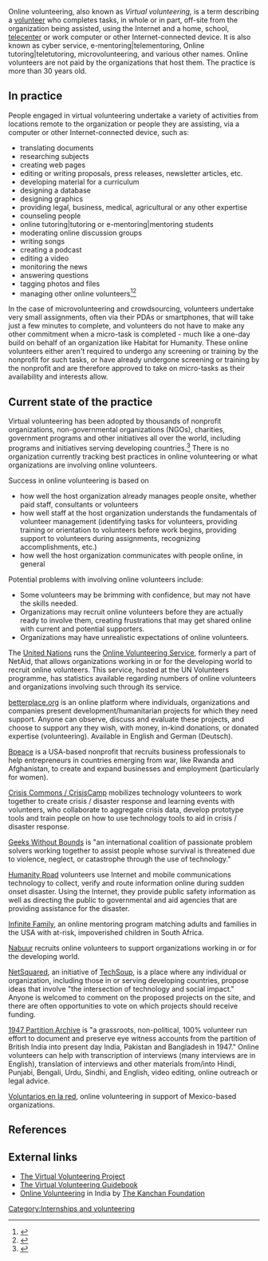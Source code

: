 Online volunteering, also known as ''Virtual volunteering,'' is a term describing a [[volunteer]] who completes tasks, in whole or in part, off-site from the organization being assisted, using the Internet and a home, school, [[telecenter]] or work computer or other Internet-connected device. It is also known as cyber service, e-mentoring|telementoring, Online tutoring|teletutoring, microvolunteering, and various other names. Online volunteers are not paid by the organizations that host them. The practice is more than 30 years old.

==In practice==

People engaged in virtual volunteering undertake a variety of activities from locations remote to the organization or people they are assisting, via a computer or other Internet-connected device, such as:
* translating documents
* researching subjects
* creating web pages
* editing or writing proposals, press releases, newsletter articles, etc.
* developing material for a curriculum
* designing a database
* designing graphics
* providing legal, business, medical, agricultural or any other expertise
* counseling people
* online tutoring|tutoring or e-mentoring|mentoring students
* moderating online discussion groups
* writing songs
* creating a podcast
* editing a video
* monitoring the news
* answering questions
* tagging photos and files
* managing other online volunteers<ref>{{Cite web |url=http://www.aidsvolunteers.ca/vvfacts/general.html#examples |title=What are examples of virtual volunteering? |accessdate=5 October 2009 |publisher=AIDSvolunteers.ca}}</ref><ref>{{Cite web |url=http://en.wikipedia.org/wiki/Virtual_volunteering |title=examples of virtual volunteering |accessdate=25 August 2011 |publisher=Wikipedia}}</ref>

In the case of microvolunteering and crowdsourcing, volunteers undertake very small assignments, often via their PDAs or smartphones, that will take just a few minutes to complete, and volunteers do not have to make any other commitment when a micro-task is completed - much like a one-day build on behalf of an organization like Habitat for Humanity. These online volunteers either aren't required to undergo any screening or training by the nonprofit for such tasks, or have already undergone screening or training by the nonprofit and are therefore approved to take on micro-tasks as their availability and interests allow. 

==Current state of the practice==

Virtual volunteering has been adopted by thousands of nonprofit organizations, non-governmental organizations (NGOs), charities, government programs and other initiatives all over the world, including programs and initiatives serving developing countries.<ref>
{{cite news
| title = Online Volunteering Enters Middle Age - And Changes Management Paradigms
| last = Cravens
| first = Jayne
| date = Spring 2007
| work = Nonprofit Quarterly
| publisher = Nonprofit Quarterly
| location = Boston}}
</ref> There is no organization currently tracking best practices in online volunteering or what organizations are involving online volunteers.

Success in online volunteering is based on
* how well the host organization already manages people onsite, whether paid staff, consultants or volunteers
* how well staff at the host organization understands the fundamentals of volunteer management (identifying tasks for volunteers, providing training or orientation to volunteers before work begins, providing support to volunteers during assignments, recognizing accomplishments, etc.)
* how well the host organization communicates with people online, in general

Potential problems with involving online volunteers include:
* Some volunteers may be brimming with confidence, but may not have the skills needed.
* Organizations may recruit online volunteers before they are actually ready to involve them, creating frustrations that may get shared online with current and potential supporters.
* Organizations may have unrealistic expectations of online volunteers.

The [[United Nations]] runs the [http://www.onlinevolunteering.org Online Volunteering Service], formerly a part of NetAid, that allows organizations working in or for the developing world to recruit online volunteers. This service, hosted at the UN Volunteers programme, has statistics available regarding numbers of online volunteers and organizations involving such through its service.    

[http://www.betterplace.org/de/ betterplace.org] is an online platform where individuals, organizations and companies present development/humanitarian projects for which they need support. Anyone can observe, discuss and evaluate these projects, and choose to support any they wish, with money, in-kind donations, or donated expertise (volunteering). Available in English and German (Deutsch).

[http://www.bpeace.org Bpeace] is a USA-based nonprofit that recruits business professionals to help entrepreneurs in countries emerging from war, like Rwanda and Afghanistan, to create and expand businesses and employment (particularly for women). 

[http://crisiscommons.org/ Crisis Commons / CrisisCamp] mobilizes technology volunteers to work together to create crisis / disaster response and learning events with volunteers, who collaborate to aggregate crisis data, develop prototype tools and train people on how to use technology tools to aid in crisis / disaster response.

[http://gwob.org/about Geeks Without Bounds] is "an international coalition of passionate problem solvers working together to assist people whose survival is threatened due to violence, neglect, or catastrophe through the use of technology." 

[http://www.humanityroad.org/ Humanity Road] volunteers use Internet and mobile communications technology to collect, verify and route information online during sudden onset disaster. Using the Internet, they provide public safety information as well as directing the public to governmental and aid agencies that are providing assistance for the disaster.

[http://www.infinitefamily.org/ Infinite Family], an online mentoring program matching adults and families in the USA with at-risk, impoverished children in South Africa.

[http://www.nabuur.com/ Nabuur] recruits online volunteers to support organizations working in or for the developing world.

[http://www.netsquared.org NetSquared], an initiative of [http://www.techsoup.org TechSoup], is a place where any individual or organization, including those in or serving developing countries, propose ideas that involve "the intersection of technology and social impact." Anyone is welcomed to comment on the proposed projects on the site, and there are often opportunities to vote on which projects should receive funding.  

[http://www.1947partitionarchive.org/ 1947 Partition Archive] is "a grassroots, non-political, 100% volunteer run effort to document and preserve eye witness accounts from the partition of British India into present day India, Pakistan and Bangladesh in 1947." Online volunteers can help with transcription of interviews (many interviews are in English), translation of interviews and other materials from/into Hindi, Punjabi, Bengali, Urdu, Sindhi, and English, video editing, online outreach or legal advice.

[http://www.hacesfalta.org.mx/ Voluntarios en la red], online volunteering in support of Mexico-based organizations.

==References==
{{Reflist|2}}

==External links==
* [http://www.coyotecommunications.com/vv/ The Virtual Volunteering Project]
* [http://www.coyotecommunications.com/volunteer/guidebook.shtml The Virtual Volunteering Guidebook]
* [http://www.tkf.org.in/online-volunteering-in-india.php Online Volunteering] in India by [http://www.tkf.org.in/ The Kanchan Foundation]

[[Category:Internships and volunteering]]